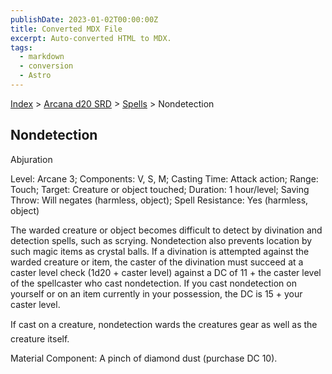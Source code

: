 ```yaml
---
publishDate: 2023-01-02T00:00:00Z
title: Converted MDX File
excerpt: Auto-converted HTML to MDX.
tags:
  - markdown
  - conversion
  - Astro
---
```


[Index](-index) > [Arcana d20 SRD](arcana-d20-srd-index) > [Spells](arcana-d20-srd-spells-index) > Nondetection

## Nondetection

Abjuration

Level: Arcane 3; Components: V, S, M; Casting Time: Attack action; Range: Touch; Target: Creature or object touched; Duration: 1 hour/level; Saving Throw: Will negates (harmless, object); Spell Resistance: Yes (harmless, object)

The warded creature or object becomes difficult to detect by divination and detection spells, such as scrying. Nondetection also prevents location by such magic items as crystal balls. If a divination is attempted against the warded creature or item, the caster of the divination must succeed at a caster level check (1d20 + caster level) against a DC of 11 + the caster level of the spellcaster who cast nondetection. If you cast nondetection on yourself or on an item currently in your possession, the DC is 15 + your caster level.

If cast on a creature, nondetection wards the creatures gear as well as the creature itself.

Material Component: A pinch of diamond dust (purchase DC 10).
